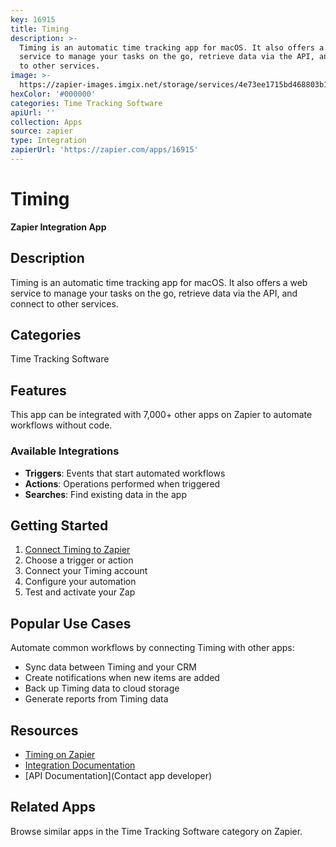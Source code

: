 ```yaml
---
key: 16915
title: Timing
description: >-
  Timing is an automatic time tracking app for macOS. It also offers a web
  service to manage your tasks on the go, retrieve data via the API, and connect
  to other services.
image: >-
  https://zapier-images.imgix.net/storage/services/4e73ee1715bd468803b1eb017886641c.png?auto=format%2Ccompress&ixlib=python-3.0.0&q=50
hexColor: '#000000'
categories: Time Tracking Software
apiUrl: ''
collection: Apps
source: zapier
type: Integration
zapierUrl: 'https://zapier.com/apps/16915'
---
```

# Timing

**Zapier Integration App**

## Description

Timing is an automatic time tracking app for macOS. It also offers a web service to manage your tasks on the go, retrieve data via the API, and connect to other services.

## Categories

Time Tracking Software

## Features

This app can be integrated with 7,000+ other apps on Zapier to automate workflows without code.

### Available Integrations

- **Triggers**: Events that start automated workflows
- **Actions**: Operations performed when triggered
- **Searches**: Find existing data in the app

## Getting Started

1. [Connect Timing to Zapier](https://zapier.com/apps/16915)
2. Choose a trigger or action
3. Connect your Timing account
4. Configure your automation
5. Test and activate your Zap

## Popular Use Cases

Automate common workflows by connecting Timing with other apps:

- Sync data between Timing and your CRM
- Create notifications when new items are added
- Back up Timing data to cloud storage
- Generate reports from Timing data

## Resources

- [Timing on Zapier](https://zapier.com/apps/16915)
- [Integration Documentation](https://zapier.com/apps/16915/integrations)
- [API Documentation](Contact app developer)

## Related Apps

Browse similar apps in the Time Tracking Software category on Zapier.
